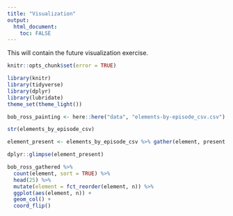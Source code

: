 ```yaml
---
title: "Visualization"
output: 
  html_document:
    toc: FALSE
---
```


This will contain the future visualization exercise.
```r
knitr::opts_chunk$set(error = TRUE)
```


```r
library(knitr)
library(tidyverse)
library(dplyr)
library(lubridate)
theme_set(theme_light())

```

```r
bob_ross_painting <- here::here("data", "elements-by-episode_csv.csv")
```

```r
str(elements_by_episode_csv)
```

```r
element_present <- elements_by_episode_csv %>% gather(element, present, -episode, -title) %>% filter(present == 1)
```

```r
dplyr::glimpse(element_present)
```

```r
bob_ross_gathered %>%
  count(element, sort = TRUE) %>%
  head(25) %>%
  mutate(element = fct_reorder(element, n)) %>%
  ggplot(aes(element, n)) +
  geom_col() +
  coord_flip()
```